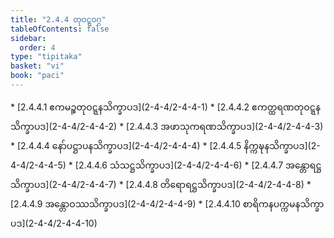 ```yaml
---
title: "2.4.4 တုဝဋ္ဋဝဂ္ဂ"
tableOfContents: false
sidebar:
  order: 4
type: "tipitaka"
basket: "vi"
book: "paci"
---
```



<DynamicBreadcrumb />



<TableOfContents book="paci" section="2.4.4">
* [2.4.4.1 ဧကမဉ္စတုဝဋ္ဋနသိက္ခာပဒ](2-4-4/2-4-4-1)
* [2.4.4.2 ဧကတ္ထရဏတုဝဋ္ဋနသိက္ခာပဒ](2-4-4/2-4-4-2)
* [2.4.4.3 အဖာသုကရဏသိက္ခာပဒ](2-4-4/2-4-4-3)
* [2.4.4.4 နော်ပဋ္ဌာပနသိက္ခာပဒ](2-4-4/2-4-4-4)
* [2.4.4.5 နိက္ကဍ္ဎနသိက္ခာပဒ](2-4-4/2-4-4-5)
* [2.4.4.6 သံသဋ္ဌသိက္ခာပဒ](2-4-4/2-4-4-6)
* [2.4.4.7 အန္တောရဋ္ဌသိက္ခာပဒ](2-4-4/2-4-4-7)
* [2.4.4.8 တိရောရဋ္ဌသိက္ခာပဒ](2-4-4/2-4-4-8)
* [2.4.4.9 အန္တောဝဿသိက္ခာပဒ](2-4-4/2-4-4-9)
* [2.4.4.10 စာရိကနပက္ကမနသိက္ခာပဒ](2-4-4/2-4-4-10)
</TableOfContents>